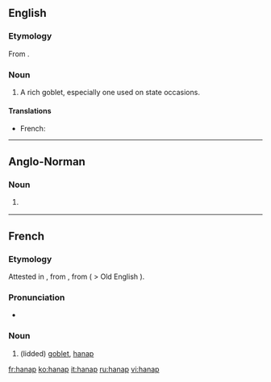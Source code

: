 ==English==

===Etymology===
From {{etyl|fr}} {{term|hanap|lang=fr}}.

===Noun===
{{en-noun}}

# {{obsolete}} A rich goblet, especially one used on state occasions.

====Translations====
{{trans-top|rich goblet}}
* French: {{t+|fr|hanap|m}}
{{trans-mid}}
{{trans-bottom}}

----

==Anglo-Norman==

===Noun===
{{xno-noun|m|hanas|hanas}}

# {{l|en|hanap}} {{gloss|goblet}}

----

==French==

===Etymology===
Attested in {{etyl|fro|fr}}, from {{etyl|frk|fr}} {{recons|hnapp|lang=frk|sc=Latn}}, from {{etyl|gem-pro|fr}} ( > Old English {{term|hnæp}}).

===Pronunciation===
* {{IPA|/ʔanap/|lang=fr}}

===Noun===
{{fr-noun|m}}

# {{historical|lang=fr}} (lidded) [[goblet]], [[#English|hanap]]

[[fr:hanap]]
[[ko:hanap]]
[[it:hanap]]
[[ru:hanap]]
[[vi:hanap]]